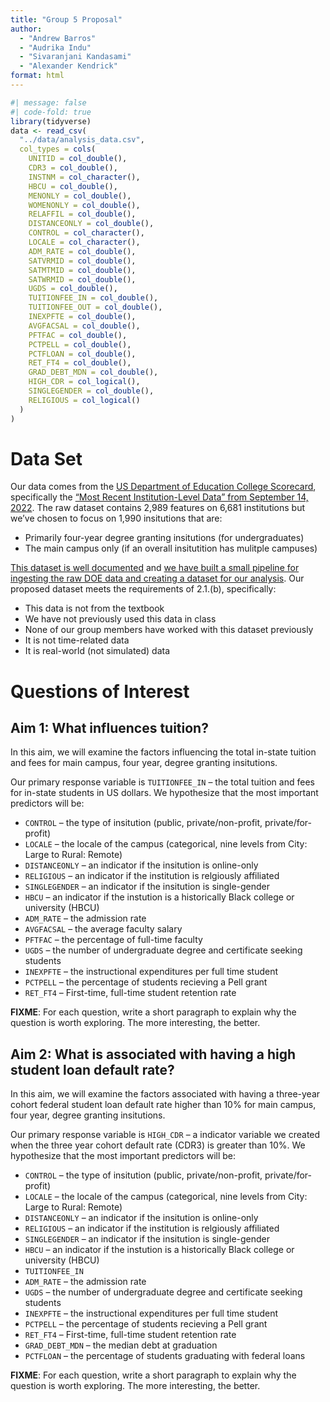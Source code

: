 ```yaml
---
title: "Group 5 Proposal"
author:
  - "Andrew Barros"
  - "Audrika Indu"
  - "Sivaranjani Kandasami"
  - "Alexander Kendrick"
format: html
---
```


```r
#| message: false
#| code-fold: true
library(tidyverse)
data <- read_csv(
  "../data/analysis_data.csv",
  col_types = cols(
    UNITID = col_double(),
    CDR3 = col_double(),
    INSTNM = col_character(),
    HBCU = col_double(),
    MENONLY = col_double(),
    WOMENONLY = col_double(),
    RELAFFIL = col_double(),
    DISTANCEONLY = col_double(),
    CONTROL = col_character(),
    LOCALE = col_character(),
    ADM_RATE = col_double(),
    SATVRMID = col_double(),
    SATMTMID = col_double(),
    SATWRMID = col_double(),
    UGDS = col_double(),
    TUITIONFEE_IN = col_double(),
    TUITIONFEE_OUT = col_double(),
    INEXPFTE = col_double(),
    AVGFACSAL = col_double(),
    PFTFAC = col_double(),
    PCTPELL = col_double(),
    PCTFLOAN = col_double(),
    RET_FT4 = col_double(),
    GRAD_DEBT_MDN = col_double(),
    HIGH_CDR = col_logical(),
    SINGLEGENDER = col_double(),
    RELIGIOUS = col_logical()
  )
)
```

# Data Set

Our data comes from the [US Department of Education College Scorecard](https://collegescorecard.ed.gov/), specifically the ["Most Recent Institution-Level Data" from September 14, 2022](https://ed-public-download.app.cloud.gov/downloads/Most-Recent-Cohorts-Institution_09012022.zip). The raw dataset contains 2,989 features on 6,681 institutions but we've chosen to focus on 1,990 insitutions that are:

- Primarily four-year degree granting insitutions (for undergraduates)
- The main campus only (if an overall insitutition has mulitple campuses)

[This dataset is well documented](https://collegescorecard.ed.gov/data/documentation/) and [we have built a small pipeline for ingesting the raw DOE data and creating a dataset for our analysis](https://github.com/ajb5d/CollegeScorecard/blob/main/get_data.R). Our proposed dataset meets the requirements of 2.1.(b), specifically:

- This data is not from the textbook
- We have not previously used this data in class
- None of our group members have worked with this dataset previously
- It is not time-related data
- It is real-world (not simulated) data

# Questions of Interest

## Aim 1: What influences tuition?

In this aim, we will examine the factors influencing the total in-state tuition and fees for main campus, four year, degree granting insitutions. 

Our primary response variable is `TUITIONFEE_IN` -- the total tuition and fees for in-state students in US dollars. We hypothesize that the most important predictors will be:

- `CONTROL` -- the type of insitution (public, private/non-profit, private/for-profit)
- `LOCALE` -- the locale of the campus (categorical, nine levels from City: Large to Rural: Remote)
- `DISTANCEONLY` -- an indicator if the insitution is online-only
- `RELIGIOUS` -- an indicator if the institution is relgiously affiliated
- `SINGLEGENDER` -- an indicator if the insitution is single-gender
- `HBCU` -- an indicator if the instution is a historically Black college or university (HBCU)
- `ADM_RATE` -- the admission rate 
- `AVGFACSAL` -- the average faculty salary
- `PFTFAC` -- the percentage of full-time faculty
- `UGDS` -- the number of undergraduate degree and certificate seeking students 
- `INEXPFTE` -- the instructional expenditures per full time student
- `PCTPELL` -- the percentage of students recieving a Pell grant
- `RET_FT4` -- First-time, full-time student retention rate

**FIXME**: For each question, write a short paragraph to explain why the question is worth
exploring. The more interesting, the better.

## Aim 2: What is associated with having a high student loan default rate?

In this aim, we will examine the factors associated with having a three-year cohort federal student loan default rate higher than 10% for main campus, four year, degree granting insitutions. 

Our primary response variable is `HIGH_CDR` -- a indicator variable we created when the three year cohort default rate (CDR3) is greater than 10%. We hypothesize that the most important predictors will be:

- `CONTROL` -- the type of insitution (public, private/non-profit, private/for-profit)
- `LOCALE` -- the locale of the campus (categorical, nine levels from City: Large to Rural: Remote)
- `DISTANCEONLY` -- an indicator if the insitution is online-only
- `RELIGIOUS` -- an indicator if the institution is relgiously affiliated
- `SINGLEGENDER` -- an indicator if the insitution is single-gender
- `HBCU` -- an indicator if the instution is a historically Black college or university (HBCU)
- `TUITIONFEE_IN`
- `ADM_RATE` -- the admission rate 
- `UGDS` -- the number of undergraduate degree and certificate seeking students 
- `INEXPFTE` -- the instructional expenditures per full time student
- `PCTPELL` -- the percentage of students recieving a Pell grant
- `RET_FT4` -- First-time, full-time student retention rate
- `GRAD_DEBT_MDN` -- the median debt at graduation
- `PCTFLOAN` -- the percentage of students graduating with federal loans

**FIXME**: For each question, write a short paragraph to explain why the question is worth
exploring. The more interesting, the better.